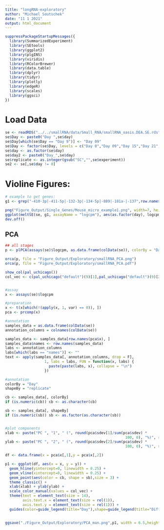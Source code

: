 ```yaml
---
title: "longRNA-exploratory"
author: "Michael Soutschek"
date: "11 1 2021"
output: html_document
---
```


```r
suppressPackageStartupMessages({
  library(SummarizedExperiment)
  library(SEtools)
  library(ggplot2)
  library(plgINS)
  library(viridis)
  library(RColorBrewer)
  library(data.table)
  library(dplyr)
  library(tidyr)
  library(plotly)
  library(edgeR)
  library(scales)
  library(ggsci)
})
```


# Load Data
```r
se <- readRDS("../../smallRNA/data/Small_RNA/smallRNA_oasis.DEA.SE.rds")
se$Day <- paste0("Day ",se$day)
se$Day[which(se$Day == "Day 9")] <- "Day 09"
se$Day <- factor(se$Day, levels = c("Day 0","Day 09","Day 15","Day 21","Day 27","Day 33","Day 40"))
se$day <- as.factor(se$day)
se$day2 <- paste0("Day_",se$day)
se$replicate <- as.integer(gsub("SC","",se$experiment))
se2 <- se[,se$day != 0]
```



# Violine Figures:
```r
# example to get genes:
g1 <- grep("-410-3p|-411-5p|-132-3p|-134-5p|-889|-181a-|-137",row.names(se),value=TRUE)

png("Figure_Output/Single_Genes/Mouse_micro_example1.png", width=7, height=6, units="in", res=300)
ggplot(meltSE(se, g1, assayName = "logcpm"), aes(as.factor(day), logcpm)) + geom_violin() + facet_wrap(~feature, scale="free") + geom_point(aes(color = experiment))
dev.off()
```



## PCA

```r
## all stages
p <- plPCA(assays(se)$logcpm, as.data.frame(colData(se)), colorBy = "Day", shapeBy = "replicate",add.labels = FALSE)

orca(p, file = "Figure_Output/Exploratory/smallRNA_PCA.png")
orca(p, file = "Figure_Output/Exploratory/smallRNA_PCA.pdf")
```


```r
show_col(pal_uchicago())
col_vec <- c(pal_uchicago("default")(9)[1],pal_uchicago("default")(9)[2],pal_uchicago("default")(9)[3],pal_uchicago("default")(9)[4],pal_uchicago("default")(9)[5],pal_uchicago("default")(9)[6],pal_uchicago("default")(9)[9])


#assay
x <- assays(se)$logcpm

#preparation
x <- t(x[which(!(apply(x, 1, var) == 0)), ])
pca <- prcomp(x)

#annotation
samples_data = as.data.frame(colData(se))
annotation_columns = colnames(colData(se))

samples_data <- samples_data[row.names(pca$x), ]
samples_data$names <- row.names(samples_data)
labs <- annotation_columns
labs[which(labs == "names")] <- ""
text <- apply(samples_data[, annotation_columns, drop = F], 
                  1, labs = labs, FUN = function(x, labs) {
                    paste(paste(labs, x), collapse = "\n")
                  })

#annotation
colorBy = "Day"
shapeBy = "replicate"

cb <- samples_data[, colorBy]
if (is.numeric(cb)) cb <- as.character(cb)

sb <- samples_data[, shapeBy]
if (is.numeric(sb)) sb <- as.factor(as.character(sb))


#plot components
xlab <- paste("PC ", "1", " (", round(pca$sdev[1]/sum(pca$sdev) *
                                                       100, 0), "%)", sep = "")
ylab <- paste("PC ", "2", " (", round(pca$sdev[2]/sum(pca$sdev) *
                                                       100, 0), "%)", sep = "")

df <- data.frame(x = pca$x[,1],y = pca$x[,2])

p1 <- ggplot(df, aes(x = x, y = y)) +
  geom_hline(yintercept=0, linewidth = 0.25) +
  geom_vline(xintercept=0, linewidth = 0.25) + 
  geom_point(aes(color = cb, shape = sb),size = 3) +
  theme_classic() +
  xlab(xlab) + ylab(ylab) + 
  scale_color_manual(values = col_vec) +
  theme(text = element_text(size = 14), 
        axis.text.x = element_text(size = rel(1)),
        axis.text.y = element_text(size = rel(1))) +
  guides(color=guide_legend(title="Day"),shape=guide_legend(title="Differentiation"))
  

ggsave("./Figure_Output/Exploratory/PCA_man.png",p1, width = 6.5,height = 4.5, bg = "white")

```


